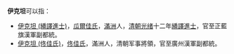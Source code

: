 '''伊克坦'''可以指：
* [[伊克坦_(繙譯進士)|伊克坦 (繙譯進士)]]，[[瓜爾佳氏|瓜爾佳氏]]，[[滿洲|滿洲]]人，[[清朝|清朝]][[光绪|光绪]]十二年[[繙譯進士|繙譯進士]]，官至正藍旗漢軍副都統。
* [[伊克坦_(佟佳氏)|伊克坦 (佟佳氏)]]，[[佟佳氏|佟佳氏]]，滿洲人，清朝军事將領，官至廣州漢軍副都統。
{{disambig|Y|Cat=三字人名消歧義}}